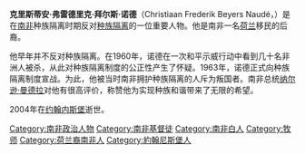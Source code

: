 {{Infobox person
|image=Christiaan Frederik Beyers Naudé (1972).jpg
|name=拜尔斯·诺德<br>Beyers Naudé
|birth_date={{Birth date|df=yes|1915|05|10}}
|birth_place={{ZAF-1912}}[[川斯瓦省|川斯瓦省]][[約翰內斯堡|約翰內斯堡]]
|death_date={{death date and age|df=yes|2004|09|07|1915|05|10}}
|death_place={{ZAF}}[[豪登省|豪登省]][[約翰內斯堡|約翰內斯堡]]
|occupation=牧師
|known_for=anti-南非种族隔离时期反对[[种族隔离制度|种族隔离]]
|spouse=伊爾莎·海德薇·維德（Ilse Hedwig Weder）
|parents={{link-en|約書亞·弗朗索瓦·諾德|Jozua François Naudé}}<br>阿德里亞娜·約翰娜·尊德格·范休斯丁（Adriana Johanna Zondagh van Huyssteen）
|nicknames=
|nationality={{ZAF}}
}}
'''克里斯蒂安·弗雷德里克·拜尔斯·诺德'''（Christiaan Frederik Beyers Naudé，{{bd|1915年|5月10日|2004年|9月7日|Naudé}}）是在[[南非|南非]]种族隔离时期反对[[种族隔离制度|种族隔离]]的一位重要人物。他是南非一名[[荷兰|荷兰]]移民的后裔。

他早年并不反对种族隔离。在1960年，诺德在一次和平示威行动中看到几十名非洲人被杀，从此对种族隔离制度的公正性产生了怀疑。1963年，诺德正式向种族隔离制度宣战。为此，他被当时南非拥护种族隔离的人斥为叛国者。南非总统[[纳尔逊·曼德拉|纳尔逊·曼德拉]]对他有很高评价，称赞他为实现种族和谐带来了无限的希望。

2004年在[[约翰内斯堡|约翰内斯堡]]逝世。

{{Authority control}}
[[Category:南非政治人物|Category:南非政治人物]]
[[Category:南非基督徒|Category:南非基督徒]]
[[Category:南非白人|Category:南非白人]]
[[Category:牧师|Category:牧师]]
[[Category:荷兰裔南非人|Category:荷兰裔南非人]]
[[Category:約翰尼斯堡人|Category:約翰尼斯堡人]]